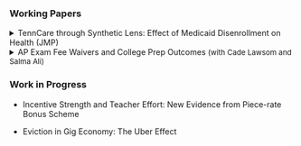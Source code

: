 ### Working Papers

<details>

<summary>TennCare through Synthetic Lens: Effect of Medicaid Disenrollment on Health (JMP)</summary>

I study the effect of Medicaid disenrollment on health exploiting Tennessee's 2005 Medicaid reform. The reform resulted in an unanticipated Medicaid coverage termination of approximately 170,000 childless adults between July 2005 and June 2006. I apply the Synthetic Difference-in-Differences method and compare Tennessee to data-driven counterfactual. Using self-reported height and weight data, I estimate a modest increase in Body Mass Index (BMI) among Tennessean childless adults, precipitating a significant rise in the share of individuals with excess body weight \[BMI(\\ \\)25\]. The estimated effects are large for young (age 20-39) and female childless adults, who experienced relatively greater coverage shock due to the reform. Examining potential mechanisms, I find that reduction in moderate physical activity participation and consumption choice alteration partially explain the estimated weight gain. Using aggregate death counts per 100,000 population, I do not find sufficient evidence to rule out the null effect of the reform on all-cause or amenable-cause mortality.

</details>

<details>

<summary>AP Exam Fee Waivers and College Prep Outcomes <font size="2">(with Cade Lawsom and Salma Ali)</font> </summary>

To be updated soon.

</details>

### Work in Progress

-   Incentive Strength and Teacher Effort: New Evidence from Piece-rate Bonus Scheme

-   Eviction in Gig Economy: The Uber Effect
